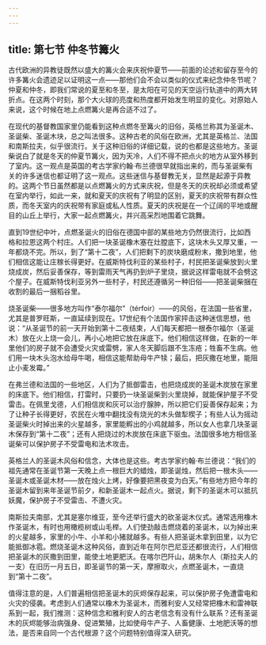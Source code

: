 ```yaml
---
---
---
```

title: 第七节 仲冬节篝火
---




古代欧洲的异教徒既然以盛大的篝火会来庆祝仲夏节——前面的论述和留存至今的许多篝火会遗迹足以证明这一点——那他们会不会以类似的仪式来纪念仲冬节呢？仲夏和仲冬，即我们常说的夏至和冬至，是太阳在可见的天空运行轨道中的两大转折点。在这两个时刻，那个大火球的亮度和热度都开始发生明显的变化。对原始人来说，这个时候在地上点燃篝火是再合适不过了。

在现代的基督教国家里仍能看到这种点燃冬至篝火的旧俗，英格兰称其为圣诞木、圣诞柴、圣诞木块，总之叫法很多。这种古老的风俗在欧洲，尤其是英格兰、法国和南斯拉夫，似乎很流行。关于这种旧俗的详细记载，说的也都是这些地方。圣诞柴说白了就是冬天的仲夏节篝火，因为天冷，人们不得不把点火的地方从室外移到了室内。这一观点是英国的考古学家约翰·布兰德很早就指出来的，而与圣诞柴有关的许多迷信也都证明了这一观点。这些迷信与基督教无关，显然是起源于异教的。这两个节日虽然都是以点燃篝火的方式来庆祝，但是冬天的庆祝却必须或希望在室内举行，如此一来，就和夏天的庆祝有了明显的区别，夏天的庆祝带有群众性质，而冬天室内的庆祝带有家庭或私人性质。夏天的庆祝是在一个辽阔的平地或醒目的山丘上举行，大家一起点燃篝火，并兴高采烈地围着它跳舞。

直到19世纪中叶，点燃圣诞火的旧俗在德国中部的某些地方仍然很流行，比如西格和拉恩这两个村庄。人们把一块圣诞橡木塞在灶膛底下，这块木头又厚又重，一年都烧不完。所以，到了“第十二夜”，人们把剩下的炭块磨成粉末，撒到地里，他们相信这能让庄稼长得更好。在威斯特伐利亚的某些村子，村民把圣诞柴放到火里烧成炭，然后妥善保存，等到雷雨天气再扔到炉子里烧，据说这样雷电就不会劈这个屋子。在威斯特伐利亚另外一些村子，村民还遵循另一种旧俗——把圣诞柴捆在收割的最后一捆稻谷里。

烧圣诞柴——很多地方叫作“泰尔福尔”（térfoir）——的风俗，在法国一些省里，尤其是普罗旺斯，一直延续到现在。17世纪有个法国作家抨击这种迷信思想，他说：“从圣诞节的前一天开始到第十二夜结束，人们每天都把一根泰尔福尔（圣诞木）放在火上烧一会儿，再小心地把它放在床底下。他们相信这样做，在新的一年里他们的房子就不会遭受火灾或雷劈，家人冬天脚后跟不生冻疮；牲畜不生病。他们用一块木头泡水给母牛喝，相信这能帮助母牛产犊；最后，把灰撒在地里，能阻止小麦发霉。”

在弗兰德和法国的一些地区，人们为了抵御雷击，也把烧成炭的圣诞木炭放在家里的床底下。他们相信，打雷时，只要扔一块圣诞柴到火里烧掉，就能保护屋子不受雷击。在佩里戈德，人们相信炭和灰可以治疗腺肿，所以把它们妥善保存起来；为了让种子长得更好，农民在火堆中翻找没有烧光的木头做犁楔子；有些人认为摇动圣诞柴火时掉出来的火星越多，家里能孵出的小鸡就越多，所以女人也拿几块圣诞木保存到“第十二夜”；还有人把烧过的木炭放在床底下驱虫。法国很多地方相信圣诞柴可以保护房子不受雷电和法术攻击。

英格兰人的圣诞木风俗和信念，大体也是这些。考古学家约翰·布兰德说：“我们的祖先通常在圣诞节第一天晚上点一根巨大的蜡烛，即圣诞烛，然后把一根木头——圣诞木或圣诞木材——放在烛火上烤，好像要把黑夜变为白天。”有些地方把今年的圣诞木留到来年圣诞节前夕，和新圣诞木一起点火。据说，剩下的圣诞木可以抵抗妖魔，保护房子不受雷击、不遭火灾。

南斯拉夫南部，尤其是塞尔维亚，至今还举行盛大的砍圣诞木仪式。通常选用橡木作圣诞木，有时也用橄榄树或山毛榉。人们使劲敲击燃烧着的圣诞木，以为掉出来的火星越多，家里的小牛、小羊和小猪就越多。有些人把圣诞木拿到田里，以为它能抵御冰雹。燃烧圣诞木这种风俗，直到近年在阿尔巴尼亚还都很流行，人们相信把圣诞木的灰撒到田里，能使土地更肥沃。在喀尔巴阡山，胡朱尔人（斯拉夫人的一支）在旧历一月五日，即圣诞节的第一天，摩擦取火，点燃圣诞木，一直烧到“第十二夜”。

值得注意的是，人们普遍相信把圣诞木的灰烬保存起来，可以保护房子免遭雷电和火灾的侵袭。考虑到人们通常以橡木为圣诞木，而雅利安人又经常把橡木和雷神联系到一起，我们推测：这种信念和雅利安人的古老信念有没有什么联系？还有圣诞木的灰烬能够治病强身、促进繁殖，比如使母牛产子、人畜健康、土地肥沃等的想法，是否来自同一个古代根源？这个问题特别值得深入研究。